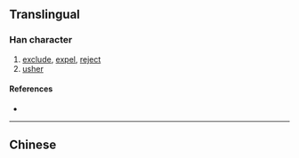 {{character info/new}}
{{also|擯}}
==Translingual==

===Han character===
{{Han char|rn=64|rad=手|as=10|sn=13|four=|canj=QJOC|ids=⿰扌宾}}

# [[exclude]], [[expel]], [[reject]]
# [[usher]]

====References====
* {{Han ref|kx=0449.081|hdz=31937.030|uh=6448|ud=25672}}

----

==Chinese==
{{zh-see|擯}}